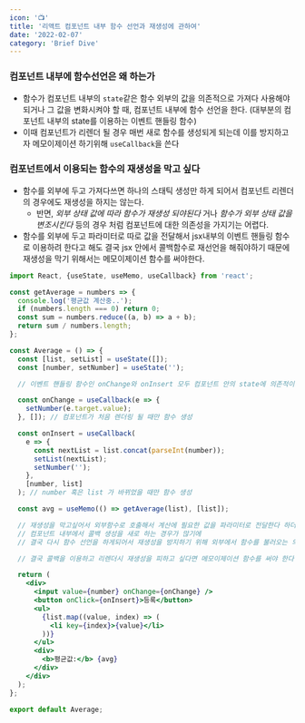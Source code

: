```yaml
---
icon: '📺'
title: '리액트 컴포넌트 내부 함수 선언과 재생성에 관하여'
date: '2022-02-07'
category: 'Brief Dive'
---
```


### 컴포넌트 내부에 함수선언은 왜 하는가

- 함수가 컴포넌트 내부의 `state`같은 함수 외부의 값을 의존적으로 가져다 사용해야 되거나 그 값을 변화시켜야 할 때, 컴포넌트 내부에 함수 선언을 한다. (대부분의 컴포넌트 내부의 state를 이용하는 이벤트 핸들링 함수)
- 이때 컴포넌트가 리렌더 될 경우 매번 새로 함수를 생성되게 되는데 이를 방지하고자 메모이제이션 하기위해 `useCallback`을 쓴다

### 컴포넌트에서 이용되는 함수의 재생성을 막고 싶다

- 함수를 외부에 두고 가져다쓰면 하나의 스태틱 생성만 하게 되어서 컴포넌트 리렌더의 경우에도 재생성을 하지는 않는다.
  - 반면, _외부 상태 값에 따라 함수가 재생성 되야된다_ 거나 _함수가 외부 상태 값을 변조시킨다_ 등의 경우 처럼 컴포넌트에 대한 의존성을 가지기는 어렵다.
- 함수를 외부에 두고 파라미터로 따로 값을 전달해서 jsx내부의 이벤트 핸들링 함수로 이용하려 한다고 해도 결국 jsx 안에서 콜백함수로 재선언을 해줘야하기 때문에 재생성을 막기 위해서는 메모이제이션 함수를 써야한다.

```jsx
import React, {useState, useMemo, useCallback} from 'react';

const getAverage = numbers => {
  console.log('평균값 계산중..');
  if (numbers.length === 0) return 0;
  const sum = numbers.reduce((a, b) => a + b);
  return sum / numbers.length;
};

const Average = () => {
  const [list, setList] = useState([]);
  const [number, setNumber] = useState('');

  // 이벤트 핸들링 함수인 onChange와 onInsert 모두 컴포넌트 안의 state에 의존적이다

  const onChange = useCallback(e => {
    setNumber(e.target.value);
  }, []); // 컴포넌트가 처음 렌더링 될 때만 함수 생성

  const onInsert = useCallback(
    e => {
      const nextList = list.concat(parseInt(number));
      setList(nextList);
      setNumber('');
    },
    [number, list]
  ); // number 혹은 list 가 바뀌었을 때만 함수 생성

  const avg = useMemo(() => getAverage(list), [list]);

  // 재생성을 막고싶어서 외부함수로 호출해서 계산에 필요한 값을 파라미터로 전달한다 하더라도
  // 컴포넌트 내부에서 콜백 생성을 새로 하는 경우가 많기에
  // 결국 다시 함수 선언을 하게되어서 재생성을 방지하기 위해 외부에서 함수를 불러오는 의미가 없을 수 있다

  // 결국 콜백을 이용하고 리렌더시 재생성을 피하고 싶다면 메모이제이션 함수를 써야 한다

  return (
    <div>
      <input value={number} onChange={onChange} />
      <button onClick={onInsert}>등록</button>
      <ul>
        {list.map((value, index) => (
          <li key={index}>{value}</li>
        ))}
      </ul>
      <div>
        <b>평균값:</b> {avg}
      </div>
    </div>
  );
};

export default Average;
```
